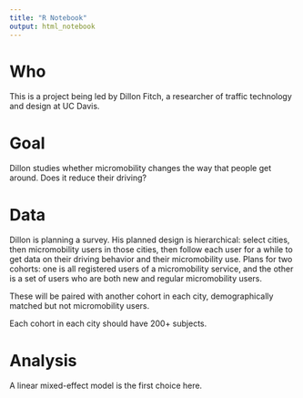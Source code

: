 ```yaml
---
title: "R Notebook"
output: html_notebook
---
```


# Who
This is a project being led by Dillon Fitch, a researcher of traffic technology and design at UC Davis.

# Goal
Dillon studies whether micromobility changes the way that people get around. Does it reduce their driving?

# Data
Dillon is planning a survey. His planned design is hierarchical: select cities, then micromobility users in those cities, then follow each user for a while to get data on their driving behavior and their micromobility use. Plans for two cohorts: one is all registered users of a micromobility service, and the other is a set of users who are both new and regular micromobility users.

These will be paired with another cohort in each city, demographically matched but not micromobility users.

Each cohort in each city should have 200+ subjects.

# Analysis
A linear mixed-effect model is the first choice here.

